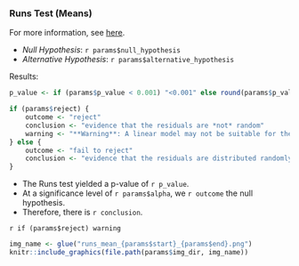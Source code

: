 ### Runs Test (Means)

For more information, see [here](https://rileywheadon.github.io/ffa-framework/articles/eda-trend-ams-mean.html#runs-test). 

- *Null Hypothesis*: `r params$null_hypothesis`
- *Alternative Hypothesis*: `r params$alternative_hypothesis`

Results:

```r
p_value <- if (params$p_value < 0.001) "<0.001" else round(params$p_value, 3)

if (params$reject) {
	outcome <- "reject"
	conclusion <- "evidence that the residuals are *not* random"
	warning <- "**Warning**: A linear model may not be suitable for the data."
} else {
	outcome <- "fail to reject"	
	conclusion <- "evidence that the residuals are distributed randomly"
}
```

- The Runs test yielded a p-value of `r p_value`.
- At a significance level of `r params$alpha`, we `r outcome` the null hypothesis.
- Therefore, there is `r conclusion`.

`r if (params$reject) warning`

```r
img_name <- glue("runs_mean_{params$start}_{params$end}.png")
knitr::include_graphics(file.path(params$img_dir, img_name))
```


